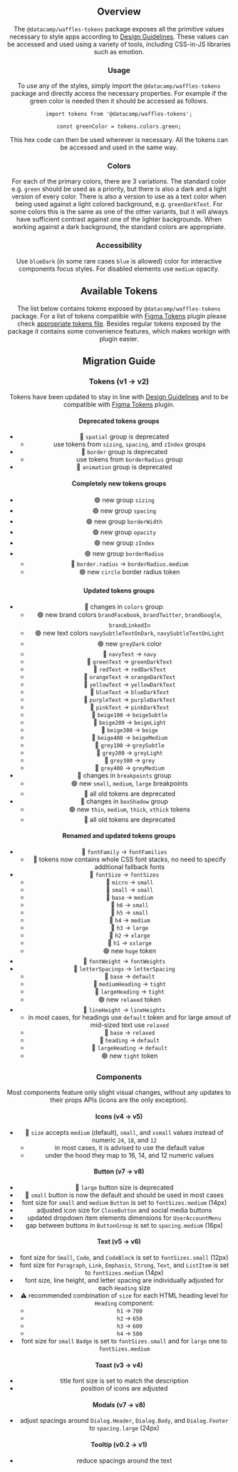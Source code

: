 

<Header
  pageTitle="Tokens"
  overview="The primitive values used to style anything and everything."
/>

<Section>

## Overview

The `@datacamp/waffles-tokens` package exposes all the primitive values necessary to style apps according to [Design Guidelines](https://www.figma.com/file/Flh00IKR70ff0bRvFW2Iou/%5BDC%5D-Design-Guidelines-Exploration?node-id=376%3A1144). These values can be accessed and used using a variety of tools, including CSS-in-JS libraries such as emotion.

### Usage

To use any of the styles, simply import the `@datacamp/waffles-tokens` package and directly access the necessary properties. For example if the green color is needed then it should be accessed as follows.

```
import tokens from '@datacamp/waffles-tokens';

const greenColor = tokens.colors.green;
```

This hex code can then be used wherever is necessary. All the tokens can be accessed and used in the same way.

### Colors

For each of the primary colors, there are 3 variations. The standard color e.g. `green` should be used as a priority, but there is also a dark and a light version of every color. There is also a version to use as a text color when being used against a light colored background, e.g. `greenDarkText`. For some colors this is the same as one of the other variants, but it will always have sufficient contrast against one of the lighter backgrounds. When working against a dark background, the standard colors are appropriate.

### Accessibility

Use `blueDark` (in some rare cases `blue` is allowed) color for interactive components focus styles. For disabled elements use `medium` opacity.

</Section>

<Section>

## Available Tokens

The list below contains tokens exposed by `@datacamp/waffles-tokens` package. For a list of tokens compatible with [Figma Tokens](https://www.figma.com/community/plugin/843461159747178978/Figma-Tokens) plugin please check [appropriate tokens file](https://github.com/datacamp/design-system/blob/beta/packages/other/tokens/base-tokens.json). Besides regular tokens exposed by the package it contains some convenience features, which makes workign with plugin easier.

<FormattedTokens />

</Section>

<Section>

## Migration Guide

### Tokens (v1 -> v2)

Tokens have been updated to stay in line with [Design Guidelines](https://www.figma.com/file/Flh00IKR70ff0bRvFW2Iou/%5BDC%5D-Design-Guidelines-Exploration?node-id=376%3A1144) and to be compatible with [Figma Tokens](https://www.figma.com/community/plugin/843461159747178978/Figma-Tokens) plugin.

#### Deprecated tokens groups

- 🚨 `spatial` group is deprecated
  - use tokens from `sizing`, `spacing`, and `zIndex` groups
- 🚨 `border` group is deprecated
  - use tokens from `borderRadius` group
- 🚨 `animation` group is deprecated

#### Completely new tokens groups

- 🟢 new group `sizing`
- 🟢 new group `spacing`
- 🟢 new group `borderWidth`
- 🟢 new group `opacity`
- 🟢 new group `zIndex`
- 🟢 new group `borderRadius`
  - 🚨 `border.radius` -> `borderRadius.medium`
  - 🟢 new `circle` border radius token

#### Updated tokens groups

- 🔄 changes in `colors` group:
  - 🟢 new brand colors `brandFacebook`, `brandTwitter`, `brandGoogle`, `brandLinkedIn`
  - 🟢 new text colors `navySubtleTextOnDark`, `navySubtleTextOnLight`
  - 🟢 new `greyDark` color
  - 🚨 `navyText` -> `navy`
  - 🚨 `greenText` -> `greenDarkText`
  - 🚨 `redText` -> `redDarkText`
  - 🚨 `orangeText` -> `orangeDarkText`
  - 🚨 `yellowText` -> `yellowDarkText`
  - 🚨 `blueText` -> `blueDarkText`
  - 🚨 `purpleText` -> `purpleDarkText`
  - 🚨 `pinkText` -> `pinkDarkText`
  - 🚨 `beige100` -> `beigeSubtle`
  - 🚨 `beige200` -> `beigeLight`
  - 🚨 `beige300` -> `beige`
  - 🚨 `beige400` -> `beigeMedium`
  - 🚨 `grey100` -> `greySubtle`
  - 🚨 `grey200` -> `greyLight`
  - 🚨 `grey300` -> `grey`
  - 🚨 `grey400` -> `greyMedium`
- 🔄 changes in `breakpoints` group
  - 🟢 new `small`, `medium`, `large` breakpoints
  - 🚨 all old tokens are deprecated
- 🔄 changes in `boxShadow` group
  - 🟢 new `thin`, `medium`, `thick`, `xthick` tokens
  - 🚨 all old tokens are deprecated

#### Renamed and updated tokens groups

- 🔄 `fontFamily` -> `fontFamilies`
  - 🚨 tokens now contains whole CSS font stacks, no need to specify additional fallback fonts
- 🔄 `fontSize` -> `fontSizes`
  - 🚨 `micro` -> `small`
  - 🚨 `small` -> `small`
  - 🚨 `base` -> `medium`
  - 🚨 `h6` -> `small`
  - 🚨 `h5` -> `small`
  - 🚨 `h4` -> `medium`
  - 🚨 `h3` -> `large`
  - 🚨 `h2` -> `xlarge`
  - 🚨 `h1` -> `xxlarge`
  - 🟢 new `huge` token
- 🔄 `fontWeight` -> `fontWeights`
- 🔄 `letterSpacings` -> `letterSpacing`
  - 🚨 `base` -> `default`
  - 🚨 `mediumHeading` -> `tight`
  - 🚨 `largeHeading` -> `tight`
  - 🟢 new `relaxed` token
- 🔄 `lineHeight` -> `lineHeights`
  - in most cases, for headings use `default` token and for large amout of mid-sized text use `relaxed`
  - 🚨 `base` -> `relaxed`
  - 🚨 `heading` -> `default`
  - 🚨 `largeHeading` -> `default`
  - 🟢 new `tight` token

### Components

Most components feature only slight visual changes, without any updates to their props APIs (icons are the only exception).

#### Icons (v4 -> v5)

- 🚨 `size` accepts `medium` (default), `small`, and `xsmall` values instead of numeric `24`, `18`, and `12`
  - in most cases, it is advised to use the default value
  - under the hood they map to 16, 14, and 12 numeric values

#### Button (v7 -> v8)

- 🚨 `large` button size is deprecated
- 🚨 `small` button is now the default and should be used in most cases
- font size for `small` and `medium` `Button` is set to `fontSizes.medium` (14px)
- adjusted icon size for `CloseButton` and social media buttons
- updated dropdown item elements dimensions for `UserAccountMenu`
- gap between buttons in `ButtonGroup` is set to `spacing.medium` (16px)

#### Text (v5 -> v6)

- font size for `Small`, `Code`, and `CodeBlock` is set to `fontSizes.small` (12px)
- font size for `Paragraph`, `Link`, `Emphasis`, `Strong`, `Text`, and `ListItem` is set to `fontSizes.medium` (14px)
- font size, line height, and letter spacing are individually adjusted for each `Heading` size
- ⚠️ recommended combination of `size` for each HTML heading level for `Heading` component:
  - `h1` -> `700`
  - `h2` -> `650`
  - `h3` -> `600`
  - `h4` -> `500`
- font size for `small` `Badge` is set to `fontSizes.small` and for `large` one to `fontSizes.medium`

#### Toast (v3 -> v4)

- title font size is set to match the description
- position of icons are adjusted

#### Modals (v7 -> v8)

- adjust spacings around `Dialog.Header`, `Dialog.Body`, and `Dialog.Footer` to `spacing.large` (24px)

#### Tooltip (v0.2 -> v1)

- reduce spacings around the text

</Section>
